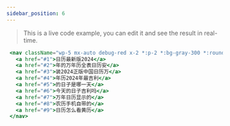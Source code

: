 ```yaml
---
sidebar_position: 6
---
```


> This is a live code example, you can edit it and see the result in real-time.

```jsx live
 <nav className="wp-5 mx-auto debug-red x-2 *:p-2 *:bg-gray-300 *:rounded text-xs layout-inline-items">
   <a href="#1">日历最新版2024</a>
   <a href="#2">年的万年历全表日历安</a>
   <a href="#3">装2024正版中国日历万</a>
   <a href="#4">年历2024年最吉利</a>
   <a href="#5">的日子是哪一天</a>
   <a href="#6">今天的日子吉利吗</a>
   <a href="#7">万年日历显示的</a>
   <a href="#8">农历手机自带的</a>
   <a href="#9">日历怎么看黄历</a>
 </nav>
```
